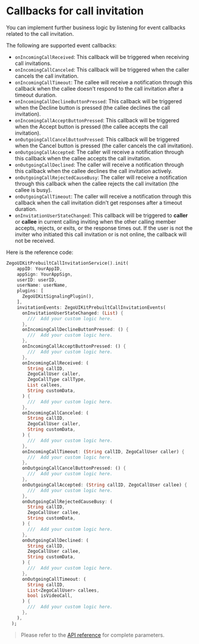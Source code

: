 # Callbacks for call invitation

You can implement further business logic by listening for event callbacks related to the call invitation.

The following are supported event callbacks:

* `onIncomingCallReceived`: This callback will be triggered when receiving call invitations.
* `onIncomingCallCanceled`: This callback will be triggered when the caller cancels the call invitation.
* `onIncomingCallTimeout`: The callee will receive a notification through this callback when the callee doesn't respond to the call invitation after a timeout duration.
* `onIncomingCallDeclineButtonPressed`: This callback will be triggered when the Decline button is pressed (the callee declines the call invitation).
* `onIncomingCallAcceptButtonPressed`: This callback will be triggered when the Accept button is pressed (the callee accepts the call invitation).
* `onOutgoingCallCancelButtonPressed`: This callback will be triggered when the Cancel button is pressed (the caller cancels the call invitation).
* `onOutgoingCallAccepted`: The caller will receive a notification through this callback when the callee accepts the call invitation.
* `onOutgoingCallDeclined`: The caller will receive a notification through this callback when the callee declines the call invitation actively.
* `onOutgoingCallRejectedCauseBusy`: The caller will receive a notification through this callback when the callee rejects the call invitation (the callee is busy).
* `onOutgoingCallTimeout`: The caller will receive a notification through this callback when the call invitation didn't get responses after a timeout duration.
* `onInvitationUserStateChanged`: This callback will be triggered to **caller** or **callee** in current calling inviting when the other calling member accepts, rejects, or exits, or the response times out. If the user is not the inviter who initiated this call invitation or is not online, the callback will not be received.

Here is the reference code:

```dart
ZegoUIKitPrebuiltCallInvitationService().init(
    appID: YourAppID,
    appSign: YourAppSign,
    userID: userID,
    userName: userName,
    plugins: [
      ZegoUIKitSignalingPlugin(),
    ],
    invitationEvents: ZegoUIKitPrebuiltCallInvitationEvents(
      onInvitationUserStateChanged: (List) {
        ///  Add your custom logic here.
      },
      onIncomingCallDeclineButtonPressed: () {
        ///  Add your custom logic here.
      },
      onIncomingCallAcceptButtonPressed: () {
        ///  Add your custom logic here.
      },
      onIncomingCallReceived: (
        String callID,
        ZegoCallUser caller,
        ZegoCallType callType,
        List callees,
        String customData,
      ) {
        ///  Add your custom logic here.
      },
      onIncomingCallCanceled: (
        String callID,
        ZegoCallUser caller,
        String customData,
      ) {
        ///  Add your custom logic here.
      },
      onIncomingCallTimeout: (String callID, ZegoCallUser caller) {
        ///  Add your custom logic here.
      },
      onOutgoingCallCancelButtonPressed: () {
        ///  Add your custom logic here.
      },
      onOutgoingCallAccepted: (String callID, ZegoCallUser callee) {
        ///  Add your custom logic here.
      },
      onOutgoingCallRejectedCauseBusy: (
        String callID,
        ZegoCallUser callee,
        String customData,
      ) {
        ///  Add your custom logic here.
      },
      onOutgoingCallDeclined: (
        String callID,
        ZegoCallUser callee,
        String customData,
      ) {
        ///  Add your custom logic here.
      },
      onOutgoingCallTimeout: (
        String callID,
        List<ZegoCallUser> callees,
        bool isVideoCall,
      ) {
        ///  Add your custom logic here.
      },
    ),
  );
```

> ​Please refer to the [API reference](https://pub.dev/documentation/zego_uikit_prebuilt_call/latest/zego_uikit_prebuilt_call/ZegoUIKitPrebuiltCallInvitationEvents-class.html) for complete parameters.

